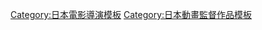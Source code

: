 {{Navbox
|name = 西村純二執導作品
|title = [[西村純二]]執導作品
|listclass = hlist hlist-hyphen
|group1 = 電視動畫
|list1 = {{Navbox|child
|group1 = 1980年代
|list1 = 
* [[高爾夫頑童猿丸]]（1985年－1988年）
* {{link-ja|比利犬|ビリ犬}}系列（1988年－1989年）
* [[亂馬½|亂馬½ 熱鬥篇]]<sup>1</sup>（1989年－1992年）
|group2 = 1990年代
|list2 = 
* {{link-ja|超級麻雀 (漫畫)|スーパーヅガン|超級麻雀}}（1992年）
* [[鬼神童子ZENKI]]（1995年）
* [[魔法提琴手]]（1996年－1997年）
* [[逮捕令 (動畫)|逮捕令]]系列（1996年－1997年、1999年）
* [[封神演義 (漫畫)|仙界傳 封神演義]]（1999年）
|group3 = 2000年代
|list3 = 
* [[鬼眼狂刀|SAMURAI DEEPER KYO]]（2002年）
* [[風人物語]]（2004年）
* [[魔之系列|今日大魔王]]系列（2004年－2006年、2008年－2009年）
* [[SIMOUN|simoun]]（2006年）
* [[真實之淚 true tears (動畫)|true tears]]（2008年）
|group4 = 2010年代
|list4 = 
* {{link-ja|動物環境會議|動物かんきょう会議}}（2010年）
* [[妖怪少爺]]（2010年）
* [[DOG DAYS]]系列（2012年、2015年）
* [[爆TECH!爆丸|爆TECH！爆丸 激撞]]（2013年）
* [[GLASSLIP]]（2014年）
* [[爆音少女！！|爆音少女!!]]（2016年）
* [[ViVid Strike!|ViVid Strike！]] （2016年）
* [[櫻花忍法帖 BASILISK新章|BASILISK ～櫻花忍法帖～]]（2018年）
* [[百慕達三角～多彩田園曲～|百慕達三角 ～多彩田園曲～]]（2019年）
|group5 = 2020年代
|list5 = 
* [[吸血鬼之愛]]（2021年）
* {{link-ja|Extreme Hearts|Extreme Hearts}}（2022年）
}}
|group2 = OVA
|list2 = 
* [[手天童子]]（1989年－1990年）
* {{link-ja|火星 (橫山光輝漫畫)|マーズ (漫画)|火星}}（1994年）
* [[魔之系列|今日大魔王！R]]（2007年）
|group3 = 電影動畫
|list3 = 
* {{link-ja|亂馬½：超無差別決戰！亂馬隊VS傳說的鳳凰|らんま1/2 超無差別決戦! 乱馬チームVS伝説の鳳凰}}（1994年）
* [[逮捕令 (動畫)|逮捕令 the MOVIE]]（1999年）
|group4 = 短篇動畫
|list4 = 
* [[戀旅～True Tours Nanto～|戀旅 ～True Tours Nanto～]]（2013年）
|group5 = 網路動畫
|list5 = 
* {{link-ja|凱斯：城市守護者|ネオ・ヨキオ}}<sub>2</sub>（2017年）
|below=
1: 第70話至第143話完結為止 2: 第2期
}}<noinclude>
{{DEFAULTSORT:Nishimura Junji}}
[[Category:日本電影導演模板]]
[[Category:日本動畫監督作品模板]]
</noinclude>